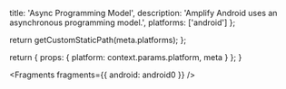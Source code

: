 
  title: 'Async Programming Model',
  description: 'Amplify Android uses an asynchronous programming model.',
  platforms: ['android']
};

  return getCustomStaticPath(meta.platforms);
};

  return {
    props: {
      platform: context.params.platform,
      meta
    }
  };
}


<Fragments fragments={{ android: android0 }} />
